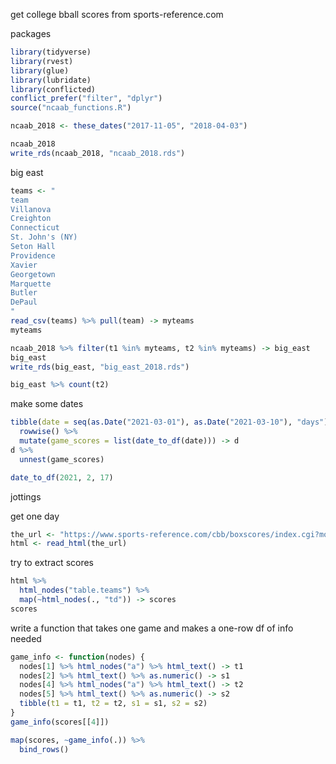 get college bball scores from sports-reference.com

packages

```r
library(tidyverse)
library(rvest)
library(glue)
library(lubridate)
library(conflicted)
conflict_prefer("filter", "dplyr")
source("ncaab_functions.R")
```

```r
ncaab_2018 <- these_dates("2017-11-05", "2018-04-03")
```

```r
ncaab_2018
write_rds(ncaab_2018, "ncaab_2018.rds")
```

big east

```r
teams <- "
team
Villanova
Creighton
Connecticut
St. John's (NY)
Seton Hall
Providence
Xavier
Georgetown
Marquette
Butler
DePaul
"
read_csv(teams) %>% pull(team) -> myteams
myteams
```

```r
ncaab_2018 %>% filter(t1 %in% myteams, t2 %in% myteams) -> big_east
big_east
write_rds(big_east, "big_east_2018.rds")
```

```r
big_east %>% count(t2)
```


make some dates

```r
tibble(date = seq(as.Date("2021-03-01"), as.Date("2021-03-10"), "days")) %>% 
  rowwise() %>% 
  mutate(game_scores = list(date_to_df(date))) -> d
d %>% 
  unnest(game_scores)
```



```r
date_to_df(2021, 2, 17)
```



jottings

get one day

```r
the_url <- "https://www.sports-reference.com/cbb/boxscores/index.cgi?month=03&day=18&year=2021"
html <- read_html(the_url)
```

try to extract scores

```r
html %>% 
  html_nodes("table.teams") %>% 
  map(~html_nodes(., "td")) -> scores
scores
```

write a function that takes one game and makes a one-row df of info needed

```r
game_info <- function(nodes) {
  nodes[1] %>% html_nodes("a") %>% html_text() -> t1
  nodes[2] %>% html_text() %>% as.numeric() -> s1
  nodes[4] %>% html_nodes("a") %>% html_text() -> t2
  nodes[5] %>% html_text() %>% as.numeric() -> s2
  tibble(t1 = t1, t2 = t2, s1 = s1, s2 = s2)
}
game_info(scores[[4]])
```

```r
map(scores, ~game_info(.)) %>% 
  bind_rows()
```

